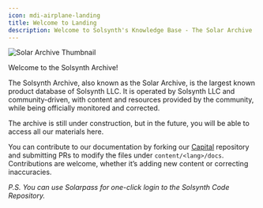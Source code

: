 ```yaml
---
icon: mdi-airplane-landing
title: Welcome to Landing
description: Welcome to Solsynth's Knowledge Base - The Solar Archive
---
```


![Solar Archive Thumbnail](/thumbnails/docs/solar-archive-thumbnail.webp)

Welcome to the Solsynth Archive!

The Solsynth Archive, also known as the Solar Archive, is the largest known product database of Solsynth LLC. It is operated by Solsynth LLC and community-driven, with content and resources provided by the community, while being officially monitored and corrected.

The archive is still under construction, but in the future, you will be able to access all our materials here.

You can contribute to our documentation by forking our [Capital](https://git.solsynth.dev/Goatworks/Capital) repository and submitting PRs to modify the files under `content/<lang>/docs`. Contributions are welcome, whether it’s adding new content or correcting inaccuracies.

*P.S. You can use Solarpass for one-click login to the Solsynth Code Repository.*
